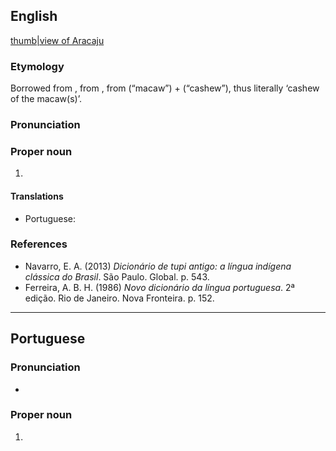 ==English==
{{wikipedia}}
[[file:Curva da Avenida Beira Mar Aracaju.jpg|thumb|view of Aracaju]]

===Etymology===
Borrowed from {{bor|en|pt|Aracaju}}, from {{der|en|tpw|Arákaîu}}, from {{l|tpw|ará}} (“macaw”) +‎ {{l|tpw|akaîu}} (“cashew”), thus literally ‘cashew of the macaw(s)’.

===Pronunciation===
{{rfp||en|lang=en}}

===Proper noun===
{{en-proper noun}}

# {{place:state capital of Brazil|en|state=Sergipe}}

====Translations====
{{trans-top|state capital of Sergipe, Brazil}}
* Portuguese: {{t+|pt|Aracaju|f}}
{{trans-mid}}
{{trans-bottom}}

===References===
* Navarro, E. A. (2013) ''Dicionário de tupi antigo: a língua indígena clássica do Brasil''. São Paulo. Global. p. 543.
* Ferreira, A. B. H. (1986) ''Novo dicionário da língua portuguesa''. 2ª edição. Rio de Janeiro. Nova Fronteira. p. 152.

----

==Portuguese==

===Pronunciation===
* {{IPA|[aɾakaˈʒu]|lang=pt}}

===Proper noun===
{{pt-proper noun|f}}

# {{place:state capital of Brazil|pt|Aracaju|state=Sergipe}}